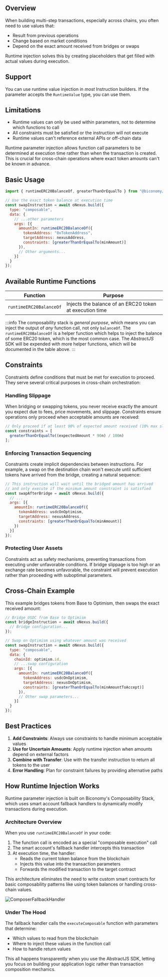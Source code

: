 ## Overview

When building multi-step transactions, especially across chains, you often need to use values that:
- Result from previous operations
- Change based on market conditions
- Depend on the exact amount received from bridges or swaps

Runtime injection solves this by creating placeholders that get filled with actual values during execution.

## Support

You can use runtime value injection in _most_ Instruction builders. If the parameter accepts the
`RuntimeValue` type, you can use them.

## Limitations

- Runtime values can only be used within parameters, not to determine which functions to call
- All constraints must be satisfied or the instruction will not execute
- Runtime values can't reference external APIs or off-chain data

Runtime parameter injection allows function call parameters to be determined at execution time rather than when the transaction is created. This is crucial for cross-chain operations where exact token amounts can't be known in advance.


## Basic Usage

```javascript
import { runtimeERC20BalanceOf, greaterThanOrEqualTo } from "@biconomy/abstractjs";

// Use the exact token balance at execution time
const swapInstruction = await oNexus.build({
  type: "composable",
  data: {
    // ...other parameters
    args: [{
      amountIn: runtimeERC20BalanceOf({
        tokenAddress: "0xTokenAddress",
        targetAddress: nexusAddress,
        constraints: [greaterThanOrEqualTo(minAmount)]
      }),
      // Other arguments...
    }]
  }
});
```

## Available Runtime Functions

| Function | Purpose |
|----------|---------|
| `runtimeERC20BalanceOf` | Injects the balance of an ERC20 token at execution time |

:::info
The composability stack is _general purpose_, which means you can inject the output of _any_ function
call, not only `balanceOf`. The `runtimeERC20BalanceOf` is a helper function which helps to inject the 
balance of some ERC20 token, which is the most common case. The _AbstractJS_ SDK will be expended with more
helper functions, which will be documented in the table above.
:::

## Constraints

Constraints define conditions that must be met for execution to proceed. They serve several critical purposes in cross-chain orchestration:

### Handling Slippage

When bridging or swapping tokens, you never receive exactly the amount you expect due to fees, price movements, and slippage. Constraints ensure operations only proceed when acceptable amounts are received:

```javascript
// Only proceed if at least 90% of expected amount received (10% max slippage)
const constraints = [
  greaterThanOrEqualTo((expectedAmount * 90n) / 100n)
];
```

### Enforcing Transaction Sequencing

Constraints create implicit dependencies between instructions. For example, a swap on the destination chain won't execute until sufficient tokens have arrived from the bridge, creating a natural sequence:

```javascript
// This instruction will wait until the bridged amount has arrived
// and only execute if the minimum amount constraint is satisfied
const swapAfterBridge = await oNexus.build({
  // ...
  args: [{
    amountIn: runtimeERC20BalanceOf({
      tokenAddress: usdcOnOptimism,
      targetAddress: nexusAddress,
      constraints: [greaterThanOrEqualTo(minAmount)]
    })
  }]
});
```

### Protecting User Assets

Constraints act as safety mechanisms, preventing transactions from executing under unfavorable conditions. If bridge slippage is too high or an exchange rate becomes unfavorable, the constraint will prevent execution rather than proceeding with suboptimal parameters.

## Cross-Chain Example

This example bridges tokens from Base to Optimism, then swaps the exact received amount:

```javascript
// Bridge USDC from Base to Optimism
const bridgeInstruction = await oNexus.build({
  // Bridge configuration...
});

// Swap on Optimism using whatever amount was received
const swapInstruction = await oNexus.build({
  type: "composable",
  data: {
    chainId: optimism.id,
    // ...swap configuration
    args: [{
      amountIn: runtimeERC20BalanceOf({
        tokenAddress: usdcOnOptimism,
        targetAddress: nexusOnOptimism,
        constraints: [greaterThanOrEqualTo(minAmountToAccept)]
      }),
      // Other swap parameters...
    }]
  }
});
```

## Best Practices

1. **Add Constraints**: Always use constraints to handle minimum acceptable values
2. **Use for Uncertain Amounts**: Apply runtime injection when amounts depend on external factors
3. **Combine with Transfer**: Use with the transfer instruction to return all tokens to the user
4. **Error Handling**: Plan for constraint failures by providing alternative paths

## How Runtime Injection Works

Runtime parameter injection is built on Biconomy's Composability Stack, which uses smart account fallback handlers to dynamically modify transactions during execution.

### Architecture Overview

When you use `runtimeERC20BalanceOf` in your code:

1. The function call is encoded as a special "composable execution" call
2. The smart account's fallback handler intercepts this transaction
3. At execution time, the handler:
   - Reads the current token balance from the blockchain
   - Injects this value into the transaction parameters
   - Forwards the modified transaction to the target contract

This architecture eliminates the need to write custom smart contracts for basic composability patterns like using token balances or handling cross-chain values.

![ComposerFallbackHandler](https://i.imgur.com/zESn9BO.png)

### Under The Hood

The fallback handler calls the `executeComposable` function with parameters that determine:
- Which values to read from the blockchain
- Where to inject these values in the function call
- How to handle return values

This all happens transparently when you use the AbstractJS SDK, letting you focus on building your application logic rather than transaction composition mechanics.